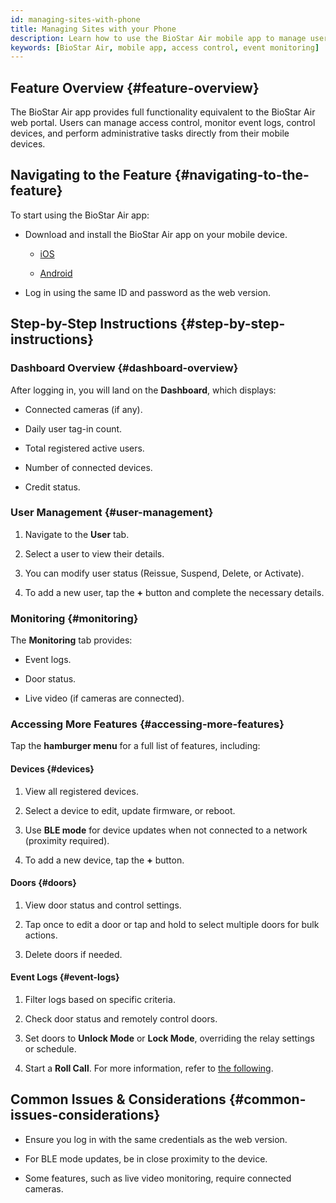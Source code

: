 ```yaml
---
id: managing-sites-with-phone
title: Managing Sites with your Phone
description: Learn how to use the BioStar Air mobile app to manage users, monitor events, control devices, and perform administrative tasks from your mobile device.
keywords: [BioStar Air, mobile app, access control, event monitoring]
---
```



## Feature Overview {#feature-overview}

The BioStar Air app provides full functionality equivalent to the BioStar Air web portal. Users can manage access control, monitor event logs, control devices, and perform administrative tasks directly from their mobile devices.

<CustomerNote />


## Navigating to the Feature {#navigating-to-the-feature}

To start using the BioStar Air app:

* Download and install the BioStar Air app on your mobile device.

  * [iOS](https://apps.apple.com/us/app/airfob-pro/id1659959609)

  * [Android](https://play.google.com/store/apps/details?id=com.mocainc.afs2pro)

* Log in using the same ID and password as the web version.


## Step-by-Step Instructions {#step-by-step-instructions}

<Steps>

<Step>

### Dashboard Overview {#dashboard-overview}

After logging in, you will land on the **Dashboard**, which displays:

* Connected cameras (if any).

* Daily user tag-in count.

* Total registered active users.

* Number of connected devices.

* Credit status.

</Step>
<Step>

### User Management {#user-management}

1. Navigate to the **User** tab.

1. Select a user to view their details.

1. You can modify user status (Reissue, Suspend, Delete, or Activate).

1. To add a new user, tap the **+** button and complete the necessary details.

</Step>
<Step>

### Monitoring {#monitoring}

The **Monitoring** tab provides:

* Event logs.

* Door status.

* Live video (if cameras are connected).

</Step>
<Step>

### Accessing More Features {#accessing-more-features}

Tap the **hamburger menu** for a full list of features, including:

#### Devices {#devices}

1. View all registered devices.

1. Select a device to edit, update firmware, or reboot.

1. Use **BLE mode** for device updates when not connected to a network (proximity required).

1. To add a new device, tap the **+** button.

#### Doors {#doors}

1. View door status and control settings.

1. Tap once to edit a door or tap and hold to select multiple doors for bulk actions.

1. Delete doors if needed.

#### Event Logs {#event-logs}

1. Filter logs based on specific criteria.

1. Check door status and remotely control doors.

1. Set doors to **Unlock Mode** or **Lock Mode**, overriding the relay settings or schedule.

1. Start a **Roll Call**. For more information, refer to [the following](managing-roll-call-fire-muster).

</Step>
</Steps>

## Common Issues & Considerations {#common-issues-considerations}

* Ensure you log in with the same credentials as the web version.

* For BLE mode updates, be in close proximity to the device.

* Some features, such as live video monitoring, require connected cameras.